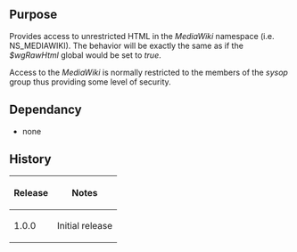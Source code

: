{{Extension
|name        = HTMLinMediaWikiNamespace
|status      = stable
|type        = 
|author      = [[user:jldupont|Jean-Lou Dupont]]
|image       =
|version     = 1.0.0
|update      =
|mediawiki   = 1.8.2, 1.9.3, 1.10, 1.11
|download    = [http://mediawiki.googlecode.com/svn/trunk/extensions/HTMLinMediaWikiNamespace/ SVN]
|readme      =
|changelog   = See SVN ($Id$)
|description = 
|parameters  =
|rights      =
|example     =
}}
== Purpose==
Provides access to unrestricted HTML in the ''MediaWiki'' namespace (i.e. NS_MEDIAWIKI). The behavior will be exactly the same as if the ''$wgRawHtml'' global would be set to ''true''.

Access to the ''MediaWiki'' is normally restricted to the members of the ''sysop'' group thus providing some level of security.

== Dependancy ==
* none

{{Pear|HTMLinMediaWikiNamespace}}

== History ==
{|border=1
! Release !! Notes
|-
| 1.0.0 || Initial release
|}